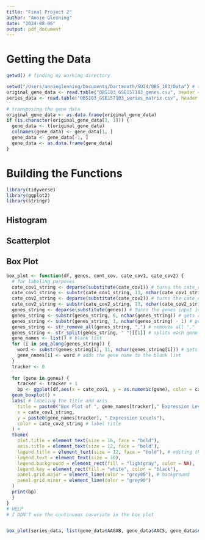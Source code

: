 ```yaml
---
title: "Final Project 2"
author: "Annie Glenning"
date: "2024-08-06"
output: pdf_document
---
```

# Getting the Data

```r
getwd() # finding my working directory 
```

```r
setwd("/Users/annieglenning/Documents/Dartmouth/SU24/QBS_103/Data") # set my working directory to where the data is stored
original_gene_data <- read.table("QBS103_GSE157103_genes.csv", header = TRUE, sep = ",") # reading in the data
series_data <- read.table("QBS103_GSE157103_series_matrix.csv", header = TRUE, sep = ",") # reading in the data
```

```r
# transposing the gene data 
original_gene_data <- as.data.frame(original_gene_data)
if (is.character(original_gene_data[1, 1])) {
  gene_data <- t(original_gene_data)
  colnames(gene_data) <- gene_data[1, ]
  gene_data <- gene_data[-1, ]
  gene_data <- as.data.frame(gene_data)
}
```

# Building the Functions 

```r
library(tidyverse) 
library(ggplot2)
library(stringr)
```

## Histogram 

## Scatterplot 

## Box Plot
```r
box_plot <- function(df, genes, cont_cov, cate_cov1, cate_cov2) {
  # for labeling purposes 
  cate_cov1_string <- deparse(substitute(cate_cov1)) # turns the cate_cov1 input into a string
  cate_cov1_string <- substr(cate_cov1_string, 13, nchar(cate_cov1_string)) # gets rid of series_data$
  cate_cov2_string <- deparse(substitute(cate_cov2)) # turns the cate_cov2 input into a string
  cate_cov2_string <- substr(cate_cov2_string, 13, nchar(cate_cov2_string)) # gets rid of series_data$
  genes_string <- deparse(substitute(genes)) # turns the genes input into a string
  genes_string <- substr(genes_string, 6, nchar(genes_string)) # gets rid of "list("
  genes_string <- substr(genes_string, 1, nchar(genes_string) - 1) # gets rid of ")"
  genes_string <- str_remove_all(genes_string, ",") # removes all ","
  genes_string <- str_split(genes_string, " ")[[1]] # splits each gene into a lst
  gene_names <- list() # blank list
  for (i in seq_along(genes_string)) {
    word <- substr(genes_string[i], 11, nchar(genes_string[i])) # gets rid of "gene_data$"
    gene_names[i] <- word # adds the gene name to the blank list 
  }
  tracker <- 0
  
  for (gene in genes) {
    tracker <- tracker + 1
    bp <- ggplot(df,aes(x = cate_cov1, y = as.numeric(gene), color = cate_cov2)) +
  geom_boxplot() +
  labs( # labeling the title and axis 
    title = paste0("Box Plot of ", gene_names[tracker]," Expression Levels by ", cate_cov1_string, " and ", cate_cov2_string),
    x = cate_cov1_string, 
    y = paste0(gene_names[tracker], " Expression Levels"),
    color = cate_cov2_string # label title 
  ) +
  theme(
    plot.title = element_text(size = 16, face = "bold"),
    axis.title = element_text(size = 12, face = "bold"),
    legend.title = element_text(size = 12, face = "bold"), # editing the legend 
    legend.text = element_text(size = 10),
    legend.background = element_rect(fill = "lightgray", color = NA), 
    legend.key = element_rect(fill = "white", color = "black"),
    panel.grid.major = element_line(color = "grey80"), # background 
    panel.grid.minor = element_line(color = "grey90")
  ) 
  print(bp)
  }
}
# HELP
# I DON'T use the continuous covariate in the box plot


box_plot(series_data, list(gene_data$AAGAB, gene_data$AACS, gene_data$A4GALT), NULL, series_data$icu_status, series_data$sex)
```


